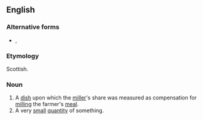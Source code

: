 ==English==

===Alternative forms===
* {{l|en|toll-dish}}, {{l|en|taddle}}

===Etymology===
Scottish.

===Noun===
{{en-noun|toddicks}}

# A [[dish]] upon which the [[miller]]'s share was measured as compensation for [[milling]] the farmer's [[meal]].
# A very [[small]] [[quantity]] of something.